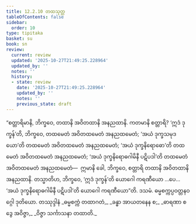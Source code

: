 ```yaml
---
title: 12.2.10 တထသုတ္တ
tableOfContents: false
sidebar:
  order: 10
type: tipitaka
basket: su
book: sn
review:
  current: review
  updated: '2025-10-27T21:49:25.228964'
  updated_by: ''
  notes: ''
  history:
  - state: review
    date: '2025-10-27T21:49:25.228964'
    updated_by: ''
    notes: ''
    previous_state: draft
---
```



<ReviewStatus review={frontmatter.review} showDetails={true} />

<HypothesisAnnotation frontmatter={frontmatter} />

<DynamicBreadcrumb />

<Division number="1090" book="sn" e="ch" v="18" p="442">

<Paragraph number="2258" book="sn">
“စတ္တာရိမာနိ, ဘိက္ခဝေ, တထာနိ အဝိတထာနိ အနညထာနိ. ကတမာနိ စတ္တာရိ? ‘ဣဒံ ဒုက္ခန်’တိ, ဘိက္ခဝေ, တထမေတံ အဝိတထမေတံ အနညထမေတံ; ‘အယံ ဒုက္ခသမုဒယော’တိ တထမေတံ အဝိတထမေတံ အနညထမေတံ; ‘အယံ ဒုက္ခနိရောဓော’တိ တထမေတံ အဝိတထမေတံ အနညထမေတံ; ‘အယံ ဒုက္ခနိရောဓဂါမိနီ ပဋိပဒါ’တိ တထမေတံ အဝိတထမေတံ အနညထမေတံ—  ဣမာနိ ခေါ, ဘိက္ခဝေ, စတ္တာရိ တထာနိ အဝိတထာနိ အနညထာနိ.
</Paragraph>

<Paragraph number="2259" book="sn">
တသ္မာတိဟ, ဘိက္ခဝေ, ‘ဣဒံ ဒုက္ခန်’တိ ယောဂေါ ကရဏီယော …ပေ…  ‘အယံ ဒုက္ခနိရောဓဂါမိနီ ပဋိပဒါ’တိ ယောဂေါ ကရဏီယော”တိ.

</Paragraph>
</Division>

<Paragraph number="2260" type="center" book="sn">
ဒသမံ.



</Paragraph>

<Paragraph number="2261" type="center" book="sn">
ဓမ္မစက္ကပ္ပဝတ္တနဝဂ္ဂေါ ဒုတိယော.



</Paragraph>

<Paragraph number="2262" type="center" book="sn">
တဿုဒ္ဒါနံ


</Paragraph>

<Paragraph number="2263" type="verses" book="sn">
_ဓမ္မစက္ကံ တထာဂတံ,_  
_ခန္ဓာ အာယတနေန စ;_  
_ဓာရဏာ စ ဒွေ အဝိဇ္ဇာ,_  
_ဝိဇ္ဇာ သင်္ကာသနာ တထာတိ._
</Paragraph>